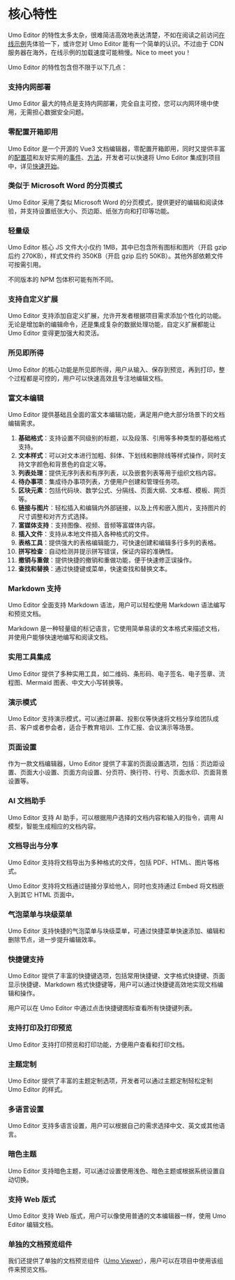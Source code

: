 # 核心特性

Umo Editor 的特性太多太杂，很难简洁高效地表达清楚，不如在阅读之前访问[在线示例](https://www.umodoc.com/demo)先体验一下，或许您对 Umo Editor 能有一个简单的认识。不过由于 CDN 服务器在海外，在线示例的加载速度可能稍慢。Nice to meet you！

Umo Editor 的特性包含但不限于以下几点：

### 支持内网部署
Umo Editor 最大的特点是支持内网部署，完全自主可控，您可以内网环境中使用，无需担心数据安全问题。

### 零配置开箱即用
Umo Editor 是一个开源的 Vue3 文档编辑器，零配置开箱即用，同时又提供丰富的[配置项](./options/default)和友好实用的[事件](./events)、[方法](./methods)，开发者可以快速将 Umo Editor 集成到项目中，详见[快速开始](./getting-started)。

### 类似于 Microsoft Word 的分页模式
Umo Editor 采用了类似 Microsoft Word 的分页模式，提供更好的编辑和阅读体验，并支持设置纸张大小、页边距、纸张方向和打印等功能。

### 轻量级
Umo Editor 核心 JS 文件大小仅约 1MB，其中已包含所有图标和图片（开启 gzip 后约 270KB），样式文件约 350KB（开启 gzip 后约 50KB）。其他外部依赖文件可按需引用。

不同版本的 NPM 包体积可能有所不同。

### 支持自定义扩展
Umo Editor 支持添加自定义扩展，允许开发者根据项目需求添加个性化的功能。无论是增加新的编辑命令，还是集成复杂的数据处理功能，自定义扩展都能让 Umo Editor 变得更加强大和灵活。

### 所见即所得
Umo Editor 的核心功能是所见即所得，用户从输入、保存到预览，再到打印，整个过程都是可控的，用户可以快速高效且专注地编辑文档。

### 富文本编辑
Umo Editor 提供基础且全面的富文本编辑功能，满足用户绝大部分场景下的文档编辑需求。

1. **基础格式**：支持设置不同级别的标题，以及段落、引用等多种类型的基础格式支持。
2. **文本样式**：可以对文本进行加粗、斜体、下划线和删除线等样式操作，同时支持文字颜色和背景色的自定义等。
3. **列表处理**：提供无序列表和有序列表，以及嵌套列表等用于组织文档内容。
4. **待办事项**：集成待办事项列表，方便用户创建和管理任务项。
5. **区块元素**：包括代码块、数学公式、分隔线、页面大纲、文本框、模板、网页等。
6. **链接与图片**：轻松插入和编辑内外部链接，以及上传和嵌入图片，支持图片的尺寸调整和对齐方式选择。
7. **富媒体支持**：支持图像、视频、音频等富媒体内容。
8. **插入文件**：支持从本地文件插入各种格式的文件。
9. **表格工具**：提供强大的表格编辑能力，可快速创建和编辑多行多列的表格。
10. **拼写检查**：自动检测并提示拼写错误，保证内容的准确性。
11. **撤销与重做**：提供快捷的撤销和重做功能，便于快速修正误操作。
12. **查找和替换**：通过快捷键或菜单，快速查找和替换文本。

### Markdown 支持
Umo Editor 全面支持 Markdown 语法，用户可以轻松使用 Markdown 语法编写和预览文档。

Markdown 是一种轻量级的标记语言，它使用简单易读的文本格式来描述文档，并使用户能够快速地编写和阅读文档。

### 实用工具集成
Umo Editor 提供了多种实用工具，如二维码、条形码、电子签名、电子签章、流程图、Mermaid 图表、中文大小写转换等。

### 演示模式
Umo Editor 支持演示模式，可以通过屏幕、投影仪等快速将文档分享给团队成员、客户或者参会者，适合于教育培训、工作汇报、会议演示等场景。

### 页面设置
作为一款文档编辑器，Umo Editor 提供了丰富的页面设置选项，包括：页边距设置、页面大小设置、页面方向设置、分页符、换行符、行号、页面水印、页面背景设置等。

### AI 文档助手
Umo Editor 支持 AI 助手，可以根据用户选择的文档内容和输入的指令，调用 AI 模型，智能生成相应的文档内容。

### 文档导出与分享
Umo Editor 支持将文档导出为多种格式的文件，包括 PDF、HTML、图片等格式。

Umo Editor 支持将文档通过链接分享给他人，同时也支持通过 Embed 将文档嵌入到其它 HTML 页面中。

### 气泡菜单与块级菜单
Umo Editor 支持快捷的气泡菜单与块级菜单，可通过快捷菜单快速添加、编辑和删除节点，进一步提升编辑效率。

### 快捷键支持
Umo Editor 提供了丰富的快捷键选项，包括常用快捷键、文字格式快捷键、页面显示快捷键、Markdown 格式快捷键等，用户可以通过快捷键高效地实现文档编辑和操作。

用户可以在 Umo Editor 中通过点击快捷键图标查看所有快捷键列表。

### 支持打印及打印预览
Umo Editor 支持打印预览和打印功能，方便用户查看和打印文档。

### 主题定制
Umo Editor 提供了丰富的主题定制选项，开发者可以通过主题定制轻松定制 Umo Editor 的样式。

### 多语言设置
Umo Editor 支持多语言设置，用户可以根据自己的需求选择中文、英文或其他语言。

### 暗色主题
Umo Editor 支持暗色主题，可以通过设置使用浅色、暗色主题或根据系统设置自动切换。

### 支持 Web 版式
Umo Editor 支持 Web 版式，用户可以像使用普通的文本编辑器一样，使用 Umo Editor 编辑文档。

### 单独的文档预览组件
我们还提供了单独的文档预览组件（[Umo Viewer](../viewer)），用户可以在项目中使用该组件来预览文档。
